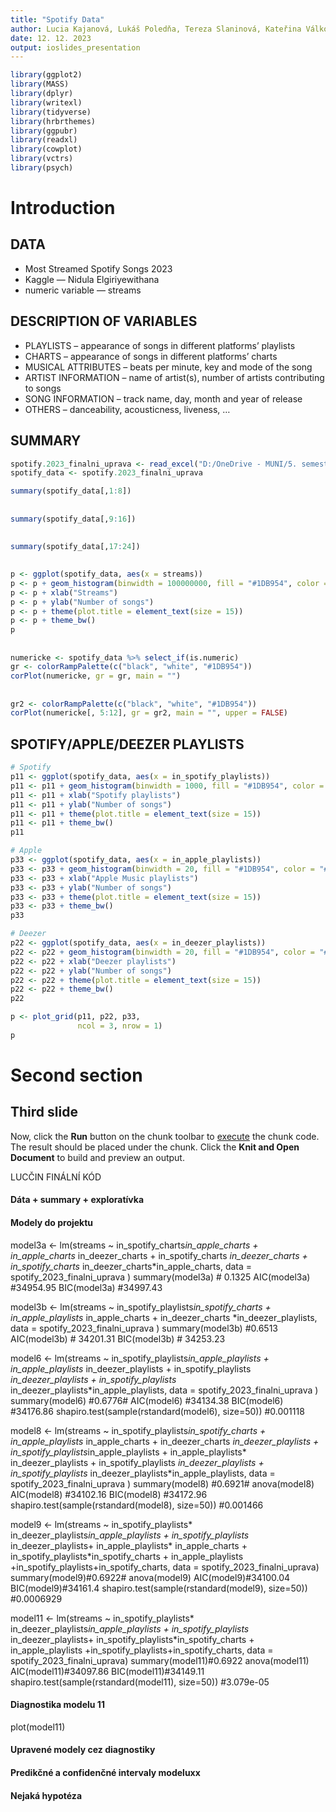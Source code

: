 ```yaml
---
title: "Spotify Data"
author: Lucia Kajanová, Lukáš Poledňa, Tereza Slaninová, Kateřina Válková
date: 12. 12. 2023
output: ioslides_presentation
---
```

```r
library(ggplot2)
library(MASS)
library(dplyr)
library(writexl)
library(tidyverse)
library(hrbrthemes)
library(ggpubr)
library(readxl)
library(cowplot)
library(vctrs)
library(psych)
```

# Introduction

## DATA
* Most Streamed Spotify Songs 2023
* Kaggle — Nidula Elgiriyewithana
* numeric variable  — streams


## DESCRIPTION OF VARIABLES

* PLAYLISTS – appearance of songs in different platforms’ playlists
* CHARTS – appearance of songs in different platforms’ charts
* MUSICAL ATTRIBUTES – beats per minute, key and mode of the song
* ARTIST INFORMATION – name of artist(s), number of artists contributing to songs
* SONG INFORMATION – track name, day, month and year of release
* OTHERS – danceability, acousticness, liveness, ...


## SUMMARY
```r
spotify.2023_finalni_uprava <- read_excel("D:/OneDrive - MUNI/5. semestr/M5120/projekt/5120_projekt/spotify.2023_finalni_uprava.xlsx")
spotify_data <- spotify.2023_finalni_uprava
```
```r
summary(spotify_data[,1:8])
```
##
```r
summary(spotify_data[,9:16])
```

##
```r
summary(spotify_data[,17:24])
```

##
```r
p <- ggplot(spotify_data, aes(x = streams))
p <- p + geom_histogram(binwidth = 100000000, fill = "#1DB954", color = "#008222", alpha = 1000)
p <- p + xlab("Streams")
p <- p + ylab("Number of songs")
p <- p + theme(plot.title = element_text(size = 15))
p <- p + theme_bw()
p
```


##
```r
numericke <- spotify_data %>% select_if(is.numeric)
gr <- colorRampPalette(c("black", "white", "#1DB954"))
corPlot(numericke, gr = gr, main = "")
```

##
```r
gr2 <- colorRampPalette(c("black", "white", "#1DB954"))
corPlot(numericke[, 5:12], gr = gr2, main = "", upper = FALSE)
```


## SPOTIFY/APPLE/DEEZER PLAYLISTS
```r
# Spotify
p11 <- ggplot(spotify_data, aes(x = in_spotify_playlists))
p11 <- p11 + geom_histogram(binwidth = 1000, fill = "#1DB954", color = "#008222", alpha = 1000)
p11 <- p11 + xlab("Spotify playlists")
p11 <- p11 + ylab("Number of songs")
p11 <- p11 + theme(plot.title = element_text(size = 15))
p11 <- p11 + theme_bw()
p11

# Apple
p33 <- ggplot(spotify_data, aes(x = in_apple_playlists))
p33 <- p33 + geom_histogram(binwidth = 20, fill = "#1DB954", color = "#008222", alpha = 1000)
p33 <- p33 + xlab("Apple Music playlists")
p33 <- p33 + ylab("Number of songs")
p33 <- p33 + theme(plot.title = element_text(size = 15))
p33 <- p33 + theme_bw()
p33

# Deezer
p22 <- ggplot(spotify_data, aes(x = in_deezer_playlists))
p22 <- p22 + geom_histogram(binwidth = 20, fill = "#1DB954", color = "#008222", alpha = 1000)
p22 <- p22 + xlab("Deezer playlists")
p22 <- p22 + ylab("Number of songs")
p22 <- p22 + theme(plot.title = element_text(size = 15))
p22 <- p22 + theme_bw()
p22
```

```r
p <- plot_grid(p11, p22, p33,
               ncol = 3, nrow = 1)
p
```











# Second section

## Third slide

Now, click the **Run** button on the chunk toolbar to [execute](https://www.jetbrains.com/help/pycharm/r-markdown.html#run-r-code) the chunk code. The result should be placed under the chunk.
Click the **Knit and Open Document** to build and preview an output.





################################################### LUCČIN FINÁLNÍ KÓD ############################################################### 

#### Dáta + summary + exploratívka ####




#### Modely do projektu #### 

model3a <- lm(streams ~ in_spotify_charts*in_apple_charts + in_apple_charts* in_deezer_charts + in_spotify_charts *in_deezer_charts + in_spotify_charts* in_deezer_charts*in_apple_charts, data = spotify_2023_finalni_uprava )
summary(model3a) # 0.1325
AIC(model3a) #34954.95
BIC(model3a) #34997.43 

model3b <- lm(streams ~ in_spotify_playlists*in_spotify_charts + in_apple_playlists* in_apple_charts + in_deezer_charts *in_deezer_playlists, data = spotify_2023_finalni_uprava )
summary(model3b) #0.6513
AIC(model3b) # 34201.31
BIC(model3b) # 34253.23

model6 <- lm(streams ~ in_spotify_playlists*in_apple_playlists + in_apple_playlists* in_deezer_playlists + in_spotify_playlists *in_deezer_playlists + in_spotify_playlists* in_deezer_playlists*in_apple_playlists, data = spotify_2023_finalni_uprava )
summary(model6) #0.6776#
AIC(model6) #34134.38
BIC(model6) #34176.86
shapiro.test(sample(rstandard(model6), size=50)) #0.001118 


model8 <- lm(streams ~ in_spotify_playlists*in_spotify_charts + in_apple_playlists* in_apple_charts + in_deezer_charts *in_deezer_playlists + in_spotify_playlists*in_apple_playlists + in_apple_playlists* in_deezer_playlists + in_spotify_playlists *in_deezer_playlists + in_spotify_playlists* in_deezer_playlists*in_apple_playlists,  data = spotify_2023_finalni_uprava )
summary(model8) #0.6921#
anova(model8)
AIC(model8) #34102.16
BIC(model8) #34172.96
shapiro.test(sample(rstandard(model8), size=50)) #0.001466 



model9 <- lm(streams ~ in_spotify_playlists* in_deezer_playlists*in_apple_playlists + in_spotify_playlists *in_deezer_playlists+ in_apple_playlists* in_apple_charts + in_spotify_playlists*in_spotify_charts + in_apple_playlists +in_spotify_playlists+in_spotify_charts,  data = spotify_2023_finalni_uprava)
summary(model9)#0.6922#
anova(model9)
AIC(model9)#34100.04
BIC(model9)#34161.4
shapiro.test(sample(rstandard(model9), size=50)) #0.0006929 


model11 <- lm(streams ~ in_spotify_playlists* in_deezer_playlists*in_apple_playlists + in_spotify_playlists *in_deezer_playlists+ in_spotify_playlists*in_spotify_charts + in_apple_playlists +in_spotify_playlists+in_spotify_charts,  data = spotify_2023_finalni_uprava)
summary(model11)#0.6922
anova(model11)
AIC(model11)#34097.86
BIC(model11)#34149.11
shapiro.test(sample(rstandard(model11), size=50)) #3.079e-05

#### Diagnostika modelu 11 ####
plot(model11)

#### Upravené modely cez diagnostiky ####

#### Predikčné a confidenčné intervaly modeluxx ####


#### Nejaká hypotéza #### 
